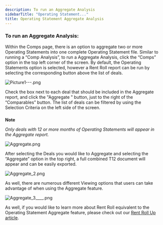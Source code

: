 ```yaml
---
description: To run an Aggregate Analysis
sidebarTitle: "Operating Statement..."
title: Operating Statement Aggregate Analysis
---
```


### **To run an Aggregate Analysis:**


Within the Comps page, there is an option to aggregate two or more Operating Statements into one complete Operating Statement file. Similar to running a “Comp Analysis”, to run a Aggregate Analysis, click the “Comps” option in the top left corner of the screen. By default, the Operating Statements option is selected, however a Rent Roll report can be run by selecting the corresponding button above the list of deals.


<Frame>
  <img src="https://rediq.zendesk.com/hc/article_attachments/6796149974420/Picture1---.png" alt="Picture1---.png" />
</Frame>


Check the box next to each deal that should be included in the Aggregate report, and click the "Aggregate " button, just to the right of the “Comparables” button. The list of deals can be filtered by using the Selection Criteria on the left side of the screen.



##### 
**Note**


*Only deals with 12 or more months of Operating Statements will appear in the Aggregate report.*

<Frame>
  <img src="https://rediq.zendesk.com/hc/article_attachments/6796149985172/Aggregate.png" alt="Aggregate.png" />
</Frame>


After selecting the Deals you would like to Aggregate and selecting the “Aggregate” option in the top right, a full combined T12 document will appear and can be easily exported.


<Frame>
  <img src="https://rediq.zendesk.com/hc/article_attachments/6796121180820/Aggregate_2.png" alt="Aggregate_2.png" />
</Frame>


As well, there are numerous different Viewing options that users can take advantage of when using the Aggregate feature.


<Frame>
  <img src="https://rediq.zendesk.com/hc/article_attachments/6796149842196/Aggregate_3____.png" alt="Aggregate_3____.png" />
</Frame>


As well, if you would like to learn more about Rent Roll equivalent to the Operating Statement Aggregate feature, please check out our [Rent Roll Up article](kb://article/zendesk:rediq:360040664052).